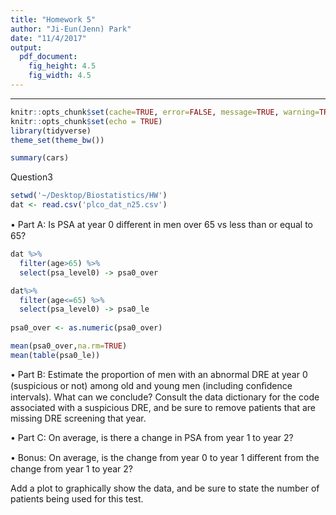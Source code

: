 ```yaml
---
title: "Homework 5"
author: "Ji-Eun(Jenn) Park"
date: "11/4/2017"
output:
  pdf_document:
    fig_height: 4.5
    fig_width: 4.5
---
```

---

```r
knitr::opts_chunk$set(cache=TRUE, error=FALSE, message=TRUE, warning=TRUE,eval=TRUE,echo=TRUE,fig.pos='H',tidy=TRUE, tidy.opts=list(width.cutoff=60))
knitr::opts_chunk$set(echo = TRUE)
library(tidyverse)
theme_set(theme_bw())
```

```r
summary(cars)
```

Question3
```r
setwd('~/Desktop/Biostatistics/HW')
dat <- read.csv('plco_dat_n25.csv')
```
• Part A: Is PSA at year 0 diﬀerent in men over 65 vs less than or equal to 65?
```r
dat %>%
  filter(age>65) %>%
  select(psa_level0) -> psa0_over

dat%>%
  filter(age<=65) %>%
  select(psa_level0) -> psa0_le
  
psa0_over <- as.numeric(psa0_over)

mean(psa0_over,na.rm=TRUE)
mean(table(psa0_le))
```

• Part B: Estimate the proportion of men with an abnormal DRE at year 0 (suspicious or not) among old and young men (including conﬁdence intervals). What can we conclude? Consult the data dictionary for the code associated with a suspicious DRE, and be sure to remove patients that are missing DRE screening that year.

• Part C: On average, is there a change in PSA from year 1 to year 2?

• Bonus: On average, is the change from year 0 to year 1 diﬀerent from the change from year 1 to year 2?

Add a plot to graphically show the data, and be sure to state the number of patients being used for this test.
